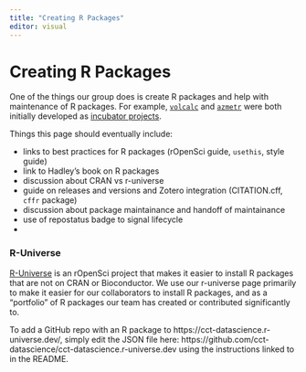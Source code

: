 ```yaml
---
title: "Creating R Packages"
editor: visual
---
```


# Creating R Packages

One of the things our group does is create R packages and help with maintenance of R packages.  For example, [`volcalc`](https://github.com/Meredith-Lab/volcalc) and [`azmetr`](https://github.com/uace-azmet/azmetr) were both initially developed as [incubator projects](https://osf.io/tzmhp/wiki/Incubator%20Program/).

Things this page should eventually include:

- links to best practices for R packages (rOpenSci guide, `usethis`, style guide)
- link to Hadley's book on R packages
- discussion about CRAN vs r-universe
- guide on releases and versions and Zotero integration (CITATION.cff, `cffr` package)
- discussion about package maintainance and handoff of maintainance
- use of repostatus badge to signal lifecycle
- 

### R-Universe

[R-Universe](https://ropensci.org/r-universe/) is an rOpenSci project that makes it easier to install R packages that are not on CRAN or Bioconductor.  We use our r-universe page primarily to make it easier for our collaborators to install R packages, and as a "portfolio" of R packages our team has created or contributed significantly to.

To add a GitHub repo with an R package to https://cct-datascience.r-universe.dev/, simply edit the JSON file here: https://github.com/cct-datascience/cct-datascience.r-universe.dev using the instructions linked to in the README.